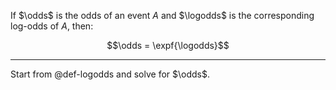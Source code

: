 :::{#thm-odds-from-logodds}

::: notes
If $\odds$ is the odds of an event $A$
and $\logodds$ is the corresponding log-odds of $A$,
then:
:::

$$\odds = \expf{\logodds}$$

:::

---

::: proof
Start from @def-logodds and solve for $\odds$.
:::
